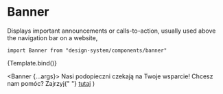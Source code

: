 

<Meta title="Components/Banner" component={Banner} />

# Banner

Displays important announcements or calls-to-action, usually used above the navigation bar on a website,

`import Banner from "design-system/components/banner"`

<Canvas>
  <Story name="Overview" args={{}}>
    {Template.bind()}
  </Story>
</Canvas>

<ArgsTable />

  <Banner {...args}>
    Nasi podopieczni czekają na Twoje wsparcie! Chcesz nam pomóc? Zajrzyj{" "}
    <a href="/">tutaj</a>
  </Banner>
)
